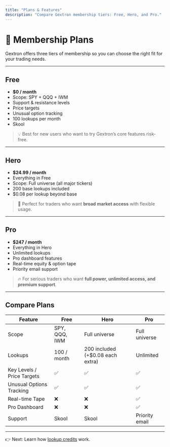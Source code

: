 ```yaml
---
title: "Plans & Features"
description: "Compare Gextron membership tiers: Free, Hero, and Pro."
---
```


# 💎 Membership Plans

Gextron offers three tiers of membership so you can choose the right fit for your trading needs.

---

## Free
- **$0 / month**  
- Scope: SPY + QQQ + IWM  
- Support & resistance levels  
- Price targets  
- Unusual option tracking  
- 100 lookups per month  
- Skool

> 💡 Best for new users who want to try Gextron’s core features risk-free.

---

## Hero
- **$24.99 / month**  
- Everything in Free  
- Scope: Full universe (all major tickers)  
- 200 base lookups included  
- $0.08 per lookup beyond base  

> 🚀 Perfect for traders who want **broad market access** with flexible usage.

---

## Pro
- **$247 / month**  
- Everything in Hero  
- Unlimited lookups  
- Pro dashboard features  
- Real-time equity & option tape  
- Priority email support  

> 🔥 For serious traders who want **full power, unlimited access, and premium support**.

---

## Compare Plans

| Feature                  | Free        | Hero               | Pro                       |
|---------------------------|-------------|--------------------|---------------------------|
| Scope                    | SPY, QQQ, IWM | Full universe      | Full universe             |
| Lookups                  | 100 / month | 200 included (+$0.08 each extra) | Unlimited              |
| Key Levels / Price Targets | ✅          | ✅                  | ✅                         |
| Unusual Options Tracking | ✅           | ✅                  | ✅                         |
| Real-time Tape           | ❌           | ❌                  | ✅                         |
| Pro Dashboard            | ❌           | ❌                  | ✅                         |
| Support                  | Skool       | Skool              | Priority email            |

---

👉 Next: Learn how [lookup credits](/membership/lookups) work.
